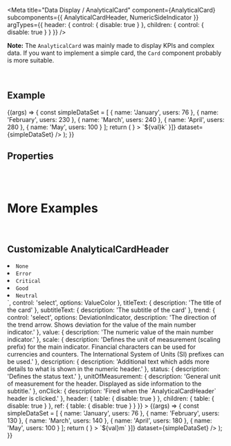 
<Meta
  title="Data Display / AnalyticalCard"
  component={AnalyticalCard}
  subcomponents={{ AnalyticalCardHeader, NumericSideIndicator }}
  argTypes={{
    header: {
      control: { disable: true }
    },
    children: {
      control: { disable: true }
    }
  }}
/>

<DocsHeader />

**Note:** The `AnalyticalCard` was mainly made to display KPIs and complex data. If you want to implement a simple card, the `Card` component probably is more suitable.

<br />

## Example

<Canvas>
  <Story name="Default">
    {(args) => {
      const simpleDataSet = [
        {
          name: 'January',
          users: 76
        },
        {
          name: 'February',
          users: 230
        },
        {
          name: 'March',
          users: 240
        },
        {
          name: 'April',
          users: 280
        },
        {
          name: 'May',
          users: 100
        }
      ];
      return (
        <AnalyticalCard
          header={
            <AnalyticalCardHeader
              titleText="Project Cloud Transformation"
              subtitleText="Revenue"
              unitOfMeasurement="EUR"
              trend={DeviationIndicator.Down}
              value="65.34"
              state={ValueColor.Error}
              scale="K"
              description="Q1, 2018"
            >
              <NumericSideIndicator titleText="Target" number="100" unit="k" />
              <NumericSideIndicator titleText="Deviation" number="34.7" unit="%" state={ValueColor.Critical} />
            </AnalyticalCardHeader>
          }
        >
          <LineChart
            className="chromatic-ignore"
            noLegend
            dimensions={[{ accessor: 'name' }]}
            measures={[{ accessor: 'users', formatter: (val) => `${val}k` }]}
            dataset={simpleDataSet}
          />
        </AnalyticalCard>
      );
    }}
  </Story>
</Canvas>

## Properties

<ArgsTableWithNote story="^" />

<br />
<br />

# More Examples

<br />

## Customizable AnalyticalCardHeader

<Canvas>
  <Story
    name="Customizable header"
    args={{
      titleText: 'Project Cost',
      subtitleText: 'All active Projects',
      trend: DeviationIndicator.Down,
      value: '100',
      state: ValueColor.Good,
      scale: 'M',
      description: 'Current Year',
      status: '+',
      unitOfMeasurement: 'USD'
    }}
    argTypes={{
      state: {
        description: `The semantic color which represents the state of the main number indicator.
Available options are: <ul> <li><code>None</code></li> <li><code>Error</code></li> <li><code>Critical</code></li> <li><code>Good</code></li> <li><code>Neutral</code></li></ul>`,
        control: 'select',
        options: ValueColor
      },
      titleText: { description: 'The title of the card' },
      subtitleText: { description: 'The subtitle of the card' },
      trend: {
        control: 'select',
        options: DeviationIndicator,
        description: 'The direction of the trend arrow. Shows deviation for the value of the main number indicator.'
      },
      value: { description: 'The numeric value of the main number indicator.' },
      scale: {
        description:
          'Defines the unit of measurement (scaling prefix) for the main indicator. Financial characters can be used for currencies and counters. The International System of Units (SI) prefixes can be used.'
      },
      description: { description: 'Additional text which adds more details to what is shown in the numeric header.' },
      status: { description: 'Defines the status text.' },
      unitOfMeasurement: {
        description: 'General unit of measurement for the header. Displayed as side information to the subtitle.'
      },
      onClick: { description: 'Fired when the `AnalyticalCardHeader` header is clicked.' },
      header: { table: { disable: true } },
      children: { table: { disable: true } },
      ref: { table: { disable: true } }
    }}
  >
    {(args) => {
      const simpleDataSet = [
        {
          name: 'January',
          users: 76
        },
        {
          name: 'February',
          users: 130
        },
        {
          name: 'March',
          users: 140
        },
        {
          name: 'April',
          users: 180
        },
        {
          name: 'May',
          users: 100
        }
      ];
      return (
        <AnalyticalCard
          header={
            <AnalyticalCardHeader
              titleText={args.titleText}
              subtitleText={args.subtitleText}
              trend={args.trend}
              value={args.value}
              state={args.state}
              scale={args.scale}
              onClick={args.onClick}
              description={args.description}
              status={args.status}
              unitOfMeasurement={args.unitOfMeasurement}
            />
          }
        >
          <LineChart
            className="chromatic-ignore"
            noLegend
            dimensions={[{ accessor: 'name' }]}
            measures={[{ accessor: 'users', formatter: (val) => `${val}m` }]}
            dataset={simpleDataSet}
          />
        </AnalyticalCard>
      );
    }}
  </Story>
</Canvas>

<ArgsTableWithNote story="Customizable header" />

<Footer />
